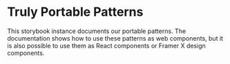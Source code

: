 
<Meta title="Getting Started" />

# Truly Portable Patterns

This storybook instance documents our portable patterns. The documentation shows
how to use these patterns as web components, but it is also possible to use them
as React components or Framer X design components.
